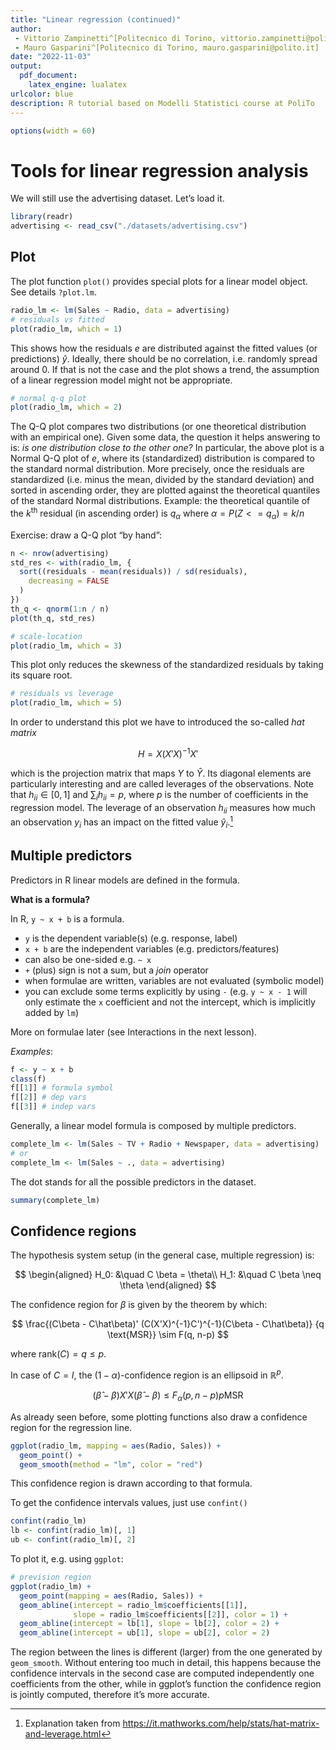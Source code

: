 ```yaml
---
title: "Linear regression (continued)"
author: 
 - Vittorio Zampinetti^[Politecnico di Torino, vittorio.zampinetti@polito.it]
 - Mauro Gasparini^[Politecnico di Torino, mauro.gasparini@polito.it]
date: "2022-11-03"
output:
  pdf_document: 
    latex_engine: lualatex
urlcolor: blue
description: R tutorial based on Modelli Statistici course at PoliTo
---
```


```r
options(width = 60)
```

# Tools for linear regression analysis

We will still use the advertising dataset. Let's load it.

```r
library(readr)
advertising <- read_csv("./datasets/advertising.csv")
```
## Plot

The plot function `plot()` provides special plots for a linear 
model object. See details `?plot.lm`.

```r
radio_lm <- lm(Sales ~ Radio, data = advertising)
# residuals vs fitted
plot(radio_lm, which = 1)
```

This shows how the residuals $e$ are distributed against the
fitted values (or predictions) $\hat{y}$. Ideally, there should
be no correlation, i.e. randomly spread around 0. If that is not
the case and the plot shows a trend, the assumption of a linear 
regression model might not be appropriate.

```r
# normal q-q plot
plot(radio_lm, which = 2)
```

The Q-Q plot compares two distributions (or one theoretical distribution
with an empirical one). Given some data, the question it helps 
answering to is: *is one distribution close to the other one?* 
In particular, the above plot is a Normal Q-Q plot of $e$,
where its (standardized) distribution is compared to the standard 
normal distribution.
More precisely, once the residuals are standardized (i.e. minus the mean,
divided by the standard deviation) and sorted in ascending order, they are
plotted against the theoretical quantiles of the standard Normal distributions.
Example: the theoretical quantile of the $k^{\text{th}}$ residual (in ascending
order) is $q_{\alpha}$ where $\alpha = P(Z <= q_{\alpha}) = k / n$ 

Exercise: draw a Q-Q plot "by hand":
```r
n <- nrow(advertising)
std_res <- with(radio_lm, {
  sort((residuals - mean(residuals)) / sd(residuals),
    decreasing = FALSE
  )
})
th_q <- qnorm(1:n / n)
plot(th_q, std_res)
```

```r
# scale-location
plot(radio_lm, which = 3)
```

This plot only reduces the skewness of the standardized
residuals by taking its square root.

```r
# residuals vs leverage
plot(radio_lm, which = 5)
```
In order to understand this plot we have to introduced the 
so-called *hat matrix* 

$$
H = X (X'X)^{-1} X'
$$

which is the projection matrix that maps $Y$ to $\hat Y$.
Its diagonal elements are particularly interesting and are called
leverages of the observations. Note that $h_{ii} \in [0,1]$ and
$\sum_i h_{ii} = p$, where $p$ is the number of coefficients in the regression model.
The leverage of an observation $h_{ii}$ measures how much an observation $y_i$
has an impact on the fitted value $\hat y_i$.^[Explanation taken from 
[https://it.mathworks.com/help/stats/hat-matrix-and-leverage.html](https://it.mathworks.com/help/stats/hat-matrix-and-leverage.html)]

## Multiple predictors

Predictors in R linear models are defined in the formula.

**What is a formula?**

In R, `y ~ x + b` is a formula.

- `y` is the dependent variable(s) (e.g. response, label)
- `x + b` are the independent variables (e.g. predictors/features)
- can also be one-sided e.g. `~ x`
- `+` (plus) sign is not a sum, but a *join* operator
- when formulae are written, variables are not evaluated (symbolic model)
- you can exclude some terms explicitly by using `-` (e.g. `y ~ x - 1`
  will only estimate the `x` coefficient and not the intercept, which
  is implicitly added by `lm`)

More on formulae later (see Interactions in the next lesson).

*Examples*:
```r
f <- y ~ x + b
class(f)
f[[1]] # formula symbol
f[[2]] # dep vars
f[[3]] # indep vars
```
Generally, a linear model formula is composed by multiple
predictors.

```r
complete_lm <- lm(Sales ~ TV + Radio + Newspaper, data = advertising)
# or
complete_lm <- lm(Sales ~ ., data = advertising)
```

The dot stands for all the possible predictors in the dataset.

```r
summary(complete_lm)
```

## Confidence regions

The hypothesis system setup (in the general case, multiple regression) is:

$$
\begin{aligned}
H_0: &\quad C \beta = \theta\\
H_1: &\quad C \beta \neq \theta
\end{aligned}
$$

The confidence region for $\beta$ is given by the theorem by which:

$$
\frac{(C\beta - C\hat\beta)' (C(X'X)^{-1}C')^{-1}(C\beta - C\hat\beta)}
{q \text{MSR}} \sim F(q, n-p)
$$

where $\text{rank}(C) = q \leq p$.

In case of $C = I$, the $(1 - \alpha)$-confidence region 
is an ellipsoid in $\mathbb{R}^p$.

$$
(\hat\beta - \beta) X' X (\hat\beta - \beta) \leq 
F_{\alpha}(p, n-p) p \text{MSR}
$$

As already seen before, some plotting functions also draw a confidence region
for the regression line.

```r
ggplot(radio_lm, mapping = aes(Radio, Sales)) +
  geom_point() +
  geom_smooth(method = "lm", color = "red")
```

This confidence region is drawn according to that formula.

To get the confidence intervals values, just use `confint()`

```r
confint(radio_lm)
lb <- confint(radio_lm)[, 1]
ub <- confint(radio_lm)[, 2]
```

To plot it, e.g. using `ggplot`:

```r
# prevision region
ggplot(radio_lm) +
  geom_point(mapping = aes(Radio, Sales)) +
  geom_abline(intercept = radio_lm$coefficients[[1]],
              slope = radio_lm$coefficients[[2]], color = 1) +
  geom_abline(intercept = lb[1], slope = lb[2], color = 2) +
  geom_abline(intercept = ub[1], slope = ub[2], color = 2)
```

The region between the lines is different (larger) from the one generated by
`geom_smooth`. Without entering too much in detail, this happens because the
confidence intervals in the second case are computed independently one
coefficients from the other, while in ggplot's function the confidence region
is jointly computed, therefore it's more accurate.
